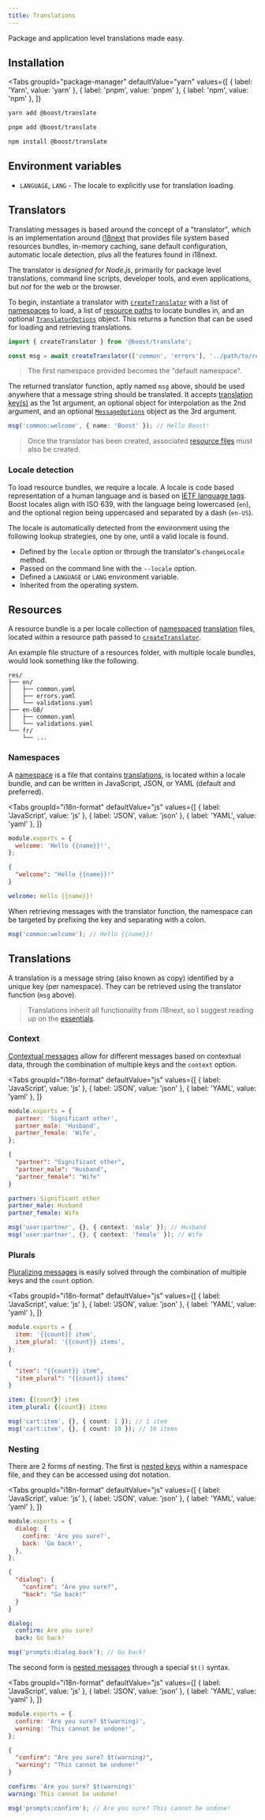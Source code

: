 ```yaml
---
title: Translations
---
```



<EnvBadges backend tooling api="/api/translate" />

Package and application level translations made easy.

## Installation

<Tabs
  groupId="package-manager"
  defaultValue="yarn"
  values={[
    { label: 'Yarn', value: 'yarn' },
    { label: 'pnpm', value: 'pnpm' },
    { label: 'npm', value: 'npm' },
  ]}
>
  <TabItem value="yarn">

```bash
yarn add @boost/translate
```

  </TabItem>
  <TabItem value="pnpm">

```bash
pnpm add @boost/translate
```

  </TabItem>
  <TabItem value="npm">

```bash
npm install @boost/translate
```

  </TabItem>
</Tabs>

## Environment variables

- `LANGUAGE`, `LANG` - The locale to explicitly use for translation loading.

## Translators

Translating messages is based around the concept of a "translator", which is an implementation
around [i18next](https://www.npmjs.com/package/i18next) that provides file system based resources
bundles, in-memory caching, sane default configuration, automatic locale detection, plus all the
features found in i18next.

The translator is _designed for Node.js_, primarily for package level translations, command line
scripts, developer tools, and even applications, but _not_ for the web or the browser.

To begin, instantiate a translator with [`createTranslator`][createtranslator] with a list of
[namespaces](#namespaces) to load, a list of [resource paths](#resources) to locate bundles in, and
an optional [`TranslatorOptions`](/api/translate/interface/TranslatorOptions) object. This returns a
function that can be used for loading and retrieving translations.

```ts
import { createTranslator } from '@boost/translate';

const msg = await createTranslator(['common', 'errors'], '../path/to/resources');
```

> The first namespace provided becomes the "default namespace".

The returned translator function, aptly named `msg` above, should be used anywhere that a message
string should be translated. It accepts [translation key(s)](#translations) as the 1st argument, an
optional object for interpolation as the 2nd argument, and an optional
[`MessageOptions`](/api/translate/interface/MessageOptions) object as the 3rd argument.

```ts
msg('common:welcome', { name: 'Boost' }); // Hello Boost!
```

> Once the translator has been created, associated [resource files](#resources) must also be
> created.

### Locale detection

To load resource bundles, we require a locale. A locale is code based representation of a human
language and is based on [IETF language tags](https://en.wikipedia.org/wiki/IETF_language_tag).
Boost locales align with ISO 639, with the language being lowercased (`en`), and the optional region
being uppercased and separated by a dash (`en-US`).

The locale is automatically detected from the environment using the following lookup strategies, one
by one, until a valid locale is found.

- Defined by the `locale` option or through the translator's `changeLocale` method.
- Passed on the command line with the `--locale` option.
- Defined a `LANGUAGE` or `LANG` environment variable.
- Inherited from the operating system.

## Resources

A resource bundle is a per locale collection of [namespaced](#namespaces)
[translation](#translations) files, located within a resource path passed to
[`createTranslator`][createtranslator].

An example file structure of a resources folder, with multiple locale bundles, would look something
like the following.

```
res/
├── en/
│   ├── common.yaml
│   ├── errors.yaml
│   └── validations.yaml
├── en-GB/
│   ├── common.yaml
│   └── validations.yaml
└── fr/
    └── ...
```

### Namespaces

A [namespace](https://www.i18next.com/principles/namespaces) is a file that contains
[translations](#translations), is located within a locale bundle, and can be written in JavaScript,
JSON, or YAML (default and preferred).

<Tabs
  groupId="i18n-format"
  defaultValue="js"
  values={[
    { label: 'JavaScript', value: 'js' },
    { label: 'JSON', value: 'json' },
    { label: 'YAML', value: 'yaml' },
  ]}
>
  <TabItem value="js">

```js title="res/en/common.js"
module.exports = {
  welcome: 'Hello {{name}}!',
};
```

  </TabItem>
  <TabItem value="json">

```json title="res/en/common.json"
{
  "welcome": "Hello {{name}}!"
}
```

  </TabItem>
  <TabItem value="yaml">

```yaml title="res/en/common.yaml"
welcome: Hello {{name}}!
```

  </TabItem>
</Tabs>

When retrieving messages with the translator function, the namespace can be targeted by prefixing
the key and separating with a colon.

```ts
msg('common:welcome'); // Hello {{name}}!
```

## Translations

A translation is a message string (also known as copy) identified by a unique key (per namespace).
They can be retrieved using the translator function (`msg` above).

> Translations inherit all functionality from i18next, so I suggest reading up on the
> [essentials](https://www.i18next.com/translation-function/essentials).

### Context

[Contextual messages](https://www.i18next.com/translation-function/context) allow for different
messages based on contextual data, through the combination of multiple keys and the `context`
option.

<Tabs
  groupId="i18n-format"
  defaultValue="js"
  values={[
    { label: 'JavaScript', value: 'js' },
    { label: 'JSON', value: 'json' },
    { label: 'YAML', value: 'yaml' },
  ]}
>
  <TabItem value="js">

```js title="res/en/user.js"
module.exports = {
  partner: 'Significant other',
  partner_male: 'Husband',
  partner_female: 'Wife',
};
```

  </TabItem>
  <TabItem value="json">

```json title="res/en/user.json"
{
  "partner": "Significant other",
  "partner_male": "Husband",
  "partner_female": "Wife"
}
```

  </TabItem>
  <TabItem value="yaml">

```yaml title="res/en/user.yaml"
partner: Significant other
partner_male: Husband
partner_female: Wife
```

  </TabItem>
</Tabs>

```ts
msg('user:partner', {}, { context: 'male' }); // Husband
msg('user:partner', {}, { context: 'female' }); // Wife
```

### Plurals

[Pluralizing messages](https://www.i18next.com/translation-function/plurals) is easily solved
through the combination of multiple keys and the `count` option.

<Tabs
  groupId="i18n-format"
  defaultValue="js"
  values={[
    { label: 'JavaScript', value: 'js' },
    { label: 'JSON', value: 'json' },
    { label: 'YAML', value: 'yaml' },
  ]}
>
  <TabItem value="js">

```js title="res/en/cart.js"
module.exports = {
  item: '{{count}} item',
  item_plural: '{{count}} items',
};
```

  </TabItem>
  <TabItem value="json">

```json title="res/en/cart.json"
{
  "item": "{{count}} item",
  "item_plural": "{{count}} items"
}
```

  </TabItem>
  <TabItem value="yaml">

```yaml title="res/en/cart.yaml"
item: {{count}} item
item_plural: {{count}} items
```

  </TabItem>
</Tabs>

```ts
msg('cart:item', {}, { count: 1 }); // 1 item
msg('cart:item', {}, { count: 10 }); // 10 items
```

### Nesting

There are 2 forms of nesting. The first is
[nested keys](https://www.i18next.com/translation-function/essentials#accessing-keys) within a
namespace file, and they can be accessed using dot notation.

<Tabs
  groupId="i18n-format"
  defaultValue="js"
  values={[
    { label: 'JavaScript', value: 'js' },
    { label: 'JSON', value: 'json' },
    { label: 'YAML', value: 'yaml' },
  ]}
>
  <TabItem value="js">

```js title="res/en/prompts.js"
module.exports = {
  dialog: {
    confirm: 'Are you sure?',
    back: 'Go back!',
  },
};
```

  </TabItem>
  <TabItem value="json">

```json title="res/en/prompts.json"
{
  "dialog": {
    "confirm": "Are you sure?",
    "back": "Go back!"
  }
}
```

  </TabItem>
  <TabItem value="yaml">

```yaml title="res/en/prompts.yaml"
dialog:
  confirm: Are you sure?
  back: Go back!
```

  </TabItem>
</Tabs>

```ts
msg('prompts:dialog.back'); // Go back!
```

The second form is [nested messages](https://www.i18next.com/translation-function/nesting) through a
special `$t()` syntax.

<Tabs
  groupId="i18n-format"
  defaultValue="js"
  values={[
    { label: 'JavaScript', value: 'js' },
    { label: 'JSON', value: 'json' },
    { label: 'YAML', value: 'yaml' },
  ]}
>
  <TabItem value="js">

```js title="res/en/prompts.js"
module.exports = {
  confirm: 'Are you sure? $t(warning)',
  warning: 'This cannot be undone!',
};
```

  </TabItem>
  <TabItem value="json">

```json title="res/en/prompts.json"
{
  "confirm": "Are you sure? $t(warning)",
  "warning": "This cannot be undone!"
}
```

  </TabItem>
  <TabItem value="yaml">

```yaml title="res/en/prompts.yaml"
confirm: 'Are you sure? $t(warning)'
warning: This cannot be undone!
```

  </TabItem>
</Tabs>

```ts
msg('prompts:confirm'); // Are you sure? This cannot be undone!
```

[createtranslator]: /api/translate/function/createTranslator
